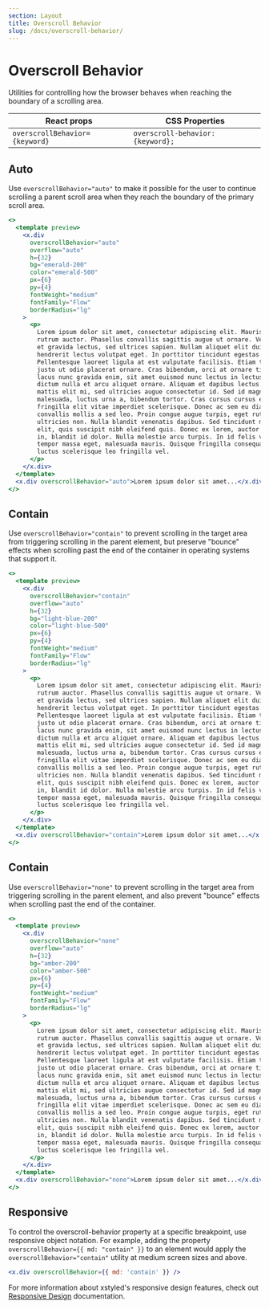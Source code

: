 ```yaml
---
section: Layout
title: Overscroll Behavior
slug: /docs/overscroll-behavior/
---
```


# Overscroll Behavior

Utilities for controlling how the browser behaves when reaching the boundary of a scrolling area.

<carbon-ad />

| React props                    | CSS Properties                    |
| ------------------------------ | --------------------------------- |
| `overscrollBehavior={keyword}` | `overscroll-behavior: {keyword};` |

## Auto

Use `overscrollBehavior="auto"` to make it possible for the user to continue scrolling a parent scroll area when they reach the boundary of the primary scroll area.

```jsx preview color=emerald
<>
  <template preview>
    <x.div
      overscrollBehavior="auto"
      overflow="auto"
      h={32}
      bg="emerald-200"
      color="emerald-500"
      px={6}
      py={4}
      fontWeight="medium"
      fontFamily="Flow"
      borderRadius="lg"
    >
      <p>
        Lorem ipsum dolor sit amet, consectetur adipiscing elit. Mauris eleifend
        rutrum auctor. Phasellus convallis sagittis augue ut ornare. Vestibulum
        et gravida lectus, sed ultrices sapien. Nullam aliquet elit dui, vitae
        hendrerit lectus volutpat eget. In porttitor tincidunt egestas.
        Pellentesque laoreet ligula at est vulputate facilisis. Etiam tristique
        justo ut odio placerat ornare. Cras bibendum, orci at ornare tincidunt,
        lacus nunc gravida enim, sit amet euismod nunc lectus in lectus. Ut
        dictum nulla et arcu aliquet ornare. Aliquam et dapibus lectus. Aenean
        mattis elit mi, sed ultricies augue consectetur id. Sed id magna
        malesuada, luctus urna a, bibendum tortor. Cras cursus cursus ex. Nulla
        fringilla elit vitae imperdiet scelerisque. Donec ac sem eu diam
        convallis mollis a sed leo. Proin congue augue turpis, eget rutrum dolor
        ultricies non. Nulla blandit venenatis dapibus. Sed tincidunt mollis
        elit, quis suscipit nibh eleifend quis. Donec ex lorem, auctor eu rutrum
        in, blandit id dolor. Nulla molestie arcu turpis. In id felis vulputate,
        tempor massa eget, malesuada mauris. Quisque fringilla consequat metus,
        luctus scelerisque leo fringilla vel.
      </p>
    </x.div>
  </template>
  <x.div overscrollBehavior="auto">Lorem ipsum dolor sit amet...</x.div>
</>
```

## Contain

Use `overscrollBehavior="contain"` to prevent scrolling in the target area from triggering scrolling in the parent element, but preserve "bounce" effects when scrolling past the end of the container in operating systems that support it.

```jsx preview color=light-blue
<>
  <template preview>
    <x.div
      overscrollBehavior="contain"
      overflow="auto"
      h={32}
      bg="light-blue-200"
      color="light-blue-500"
      px={6}
      py={4}
      fontWeight="medium"
      fontFamily="Flow"
      borderRadius="lg"
    >
      <p>
        Lorem ipsum dolor sit amet, consectetur adipiscing elit. Mauris eleifend
        rutrum auctor. Phasellus convallis sagittis augue ut ornare. Vestibulum
        et gravida lectus, sed ultrices sapien. Nullam aliquet elit dui, vitae
        hendrerit lectus volutpat eget. In porttitor tincidunt egestas.
        Pellentesque laoreet ligula at est vulputate facilisis. Etiam tristique
        justo ut odio placerat ornare. Cras bibendum, orci at ornare tincidunt,
        lacus nunc gravida enim, sit amet euismod nunc lectus in lectus. Ut
        dictum nulla et arcu aliquet ornare. Aliquam et dapibus lectus. Aenean
        mattis elit mi, sed ultricies augue consectetur id. Sed id magna
        malesuada, luctus urna a, bibendum tortor. Cras cursus cursus ex. Nulla
        fringilla elit vitae imperdiet scelerisque. Donec ac sem eu diam
        convallis mollis a sed leo. Proin congue augue turpis, eget rutrum dolor
        ultricies non. Nulla blandit venenatis dapibus. Sed tincidunt mollis
        elit, quis suscipit nibh eleifend quis. Donec ex lorem, auctor eu rutrum
        in, blandit id dolor. Nulla molestie arcu turpis. In id felis vulputate,
        tempor massa eget, malesuada mauris. Quisque fringilla consequat metus,
        luctus scelerisque leo fringilla vel.
      </p>
    </x.div>
  </template>
  <x.div overscrollBehavior="contain">Lorem ipsum dolor sit amet...</x.div>
</>
```

## Contain

Use `overscrollBehavior="none"` to prevent scrolling in the target area from triggering scrolling in the parent element, and also prevent "bounce" effects when scrolling past the end of the container.

```jsx preview color=amber
<>
  <template preview>
    <x.div
      overscrollBehavior="none"
      overflow="auto"
      h={32}
      bg="amber-200"
      color="amber-500"
      px={6}
      py={4}
      fontWeight="medium"
      fontFamily="Flow"
      borderRadius="lg"
    >
      <p>
        Lorem ipsum dolor sit amet, consectetur adipiscing elit. Mauris eleifend
        rutrum auctor. Phasellus convallis sagittis augue ut ornare. Vestibulum
        et gravida lectus, sed ultrices sapien. Nullam aliquet elit dui, vitae
        hendrerit lectus volutpat eget. In porttitor tincidunt egestas.
        Pellentesque laoreet ligula at est vulputate facilisis. Etiam tristique
        justo ut odio placerat ornare. Cras bibendum, orci at ornare tincidunt,
        lacus nunc gravida enim, sit amet euismod nunc lectus in lectus. Ut
        dictum nulla et arcu aliquet ornare. Aliquam et dapibus lectus. Aenean
        mattis elit mi, sed ultricies augue consectetur id. Sed id magna
        malesuada, luctus urna a, bibendum tortor. Cras cursus cursus ex. Nulla
        fringilla elit vitae imperdiet scelerisque. Donec ac sem eu diam
        convallis mollis a sed leo. Proin congue augue turpis, eget rutrum dolor
        ultricies non. Nulla blandit venenatis dapibus. Sed tincidunt mollis
        elit, quis suscipit nibh eleifend quis. Donec ex lorem, auctor eu rutrum
        in, blandit id dolor. Nulla molestie arcu turpis. In id felis vulputate,
        tempor massa eget, malesuada mauris. Quisque fringilla consequat metus,
        luctus scelerisque leo fringilla vel.
      </p>
    </x.div>
  </template>
  <x.div overscrollBehavior="none">Lorem ipsum dolor sit amet...</x.div>
</>
```

## Responsive

To control the overscroll-behavior property at a specific breakpoint, use responsive object notation. For example, adding the property `overscrollBehavior={{ md: "contain" }}` to an element would apply the `overscrollBehavior="contain"` utility at medium screen sizes and above.

```jsx
<x.div overscrollBehavior={{ md: 'contain' }} />
```

For more information about xstyled's responsive design features, check out [Responsive Design](/docs/responsive-design/) documentation.
